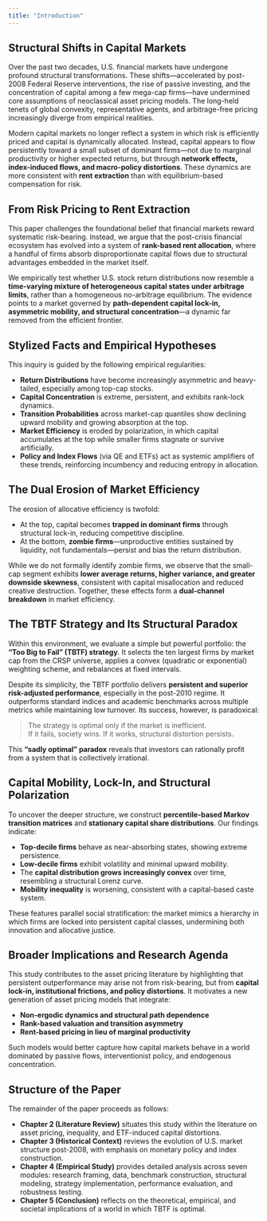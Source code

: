 ```yaml
---
title: "Introduction"
---
```


## Structural Shifts in Capital Markets

Over the past two decades, U.S. financial markets have undergone profound structural transformations. These shifts—accelerated by post-2008 Federal Reserve interventions, the rise of passive investing, and the concentration of capital among a few mega-cap firms—have undermined core assumptions of neoclassical asset pricing models. The long-held tenets of global convexity, representative agents, and arbitrage-free pricing increasingly diverge from empirical realities.

Modern capital markets no longer reflect a system in which risk is efficiently priced and capital is dynamically allocated. Instead, capital appears to flow persistently toward a small subset of dominant firms—not due to marginal productivity or higher expected returns, but through **network effects, index-induced flows, and macro-policy distortions**. These dynamics are more consistent with **rent extraction** than with equilibrium-based compensation for risk.

## From Risk Pricing to Rent Extraction

This paper challenges the foundational belief that financial markets reward systematic risk-bearing. Instead, we argue that the post-crisis financial ecosystem has evolved into a system of **rank-based rent allocation**, where a handful of firms absorb disproportionate capital flows due to structural advantages embedded in the market itself.

We empirically test whether U.S. stock return distributions now resemble a **time-varying mixture of heterogeneous capital states under arbitrage limits**, rather than a homogeneous no-arbitrage equilibrium. The evidence points to a market governed by **path-dependent capital lock-in, asymmetric mobility, and structural concentration**—a dynamic far removed from the efficient frontier.

## Stylized Facts and Empirical Hypotheses

This inquiry is guided by the following empirical regularities:

- **Return Distributions** have become increasingly asymmetric and heavy-tailed, especially among top-cap stocks.
- **Capital Concentration** is extreme, persistent, and exhibits rank-lock dynamics.
- **Transition Probabilities** across market-cap quantiles show declining upward mobility and growing absorption at the top.
- **Market Efficiency** is eroded by polarization, in which capital accumulates at the top while smaller firms stagnate or survive artificially.
- **Policy and Index Flows** (via QE and ETFs) act as systemic amplifiers of these trends, reinforcing incumbency and reducing entropy in allocation.

## The Dual Erosion of Market Efficiency

The erosion of allocative efficiency is twofold:

- At the top, capital becomes **trapped in dominant firms** through structural lock-in, reducing competitive discipline.
- At the bottom, **zombie firms**—unproductive entities sustained by liquidity, not fundamentals—persist and bias the return distribution.

While we do not formally identify zombie firms, we observe that the small-cap segment exhibits **lower average returns, higher variance, and greater downside skewness**, consistent with capital misallocation and reduced creative destruction. Together, these effects form a **dual-channel breakdown** in market efficiency.

## The TBTF Strategy and Its Structural Paradox

Within this environment, we evaluate a simple but powerful portfolio: the **“Too Big to Fail” (TBTF) strategy**. It selects the ten largest firms by market cap from the CRSP universe, applies a convex (quadratic or exponential) weighting scheme, and rebalances at fixed intervals.

Despite its simplicity, the TBTF portfolio delivers **persistent and superior risk-adjusted performance**, especially in the post-2010 regime. It outperforms standard indices and academic benchmarks across multiple metrics while maintaining low turnover. Its success, however, is paradoxical:

> The strategy is optimal only if the market is inefficient.  
> If it fails, society wins. If it works, structural distortion persists.

This **“sadly optimal” paradox** reveals that investors can rationally profit from a system that is collectively irrational.

## Capital Mobility, Lock-In, and Structural Polarization

To uncover the deeper structure, we construct **percentile-based Markov transition matrices** and **stationary capital share distributions**. Our findings indicate:

- **Top-decile firms** behave as near-absorbing states, showing extreme persistence.
- **Low-decile firms** exhibit volatility and minimal upward mobility.
- The **capital distribution grows increasingly convex** over time, resembling a structural Lorenz curve.
- **Mobility inequality** is worsening, consistent with a capital-based caste system.

These features parallel social stratification: the market mimics a hierarchy in which firms are locked into persistent capital classes, undermining both innovation and allocative justice.

## Broader Implications and Research Agenda

This study contributes to the asset pricing literature by highlighting that persistent outperformance may arise not from risk-bearing, but from **capital lock-in, institutional frictions, and policy distortions**. It motivates a new generation of asset pricing models that integrate:

- **Non-ergodic dynamics and structural path dependence**
- **Rank-based valuation and transition asymmetry**
- **Rent-based pricing in lieu of marginal productivity**

Such models would better capture how capital markets behave in a world dominated by passive flows, interventionist policy, and endogenous concentration.

## Structure of the Paper

The remainder of the paper proceeds as follows:

- **Chapter 2 (Literature Review)** situates this study within the literature on asset pricing, inequality, and ETF-induced capital distortions.
- **Chapter 3 (Historical Context)** reviews the evolution of U.S. market structure post-2008, with emphasis on monetary policy and index construction.
- **Chapter 4 (Empirical Study)** provides detailed analysis across seven modules: research framing, data, benchmark construction, structural modeling, strategy implementation, performance evaluation, and robustness testing.
- **Chapter 5 (Conclusion)** reflects on the theoretical, empirical, and societal implications of a world in which TBTF is optimal.

